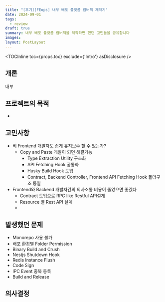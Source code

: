 ```yaml
---
title: "[후기][FEops] 내부 배포 플랫폼 럼버잭 제작기"
date: 2024-09-01
tags:
  - review
draft: true
summary: 내부 배포 플랫폼 럼버잭을 제작하면 했던 고민들을 공유합니다
images: 
layout: PostLayout
---
```


<TOCInline toc={props.toc} exclude={'Intro'} asDisclosure />

## 개론

내부 

## 프로젝트의 목적

* 

## 고민사항

- 비 Frontend 개발자도 쉽게 유지보수 할 수 있는가?
	- Copy and Paste 개발이 되면 해결가능
		- Type Extraction Utility 구조화
		- API Fetching Hook 공통화
		- Husky Build Hook 도입
		- Contract, Backend Controller, Frontend API Fetching Hook 폴더구조 통일
- Frontend와 Backend 개발자간의 의사소통 비용이 줄었으면 좋겠다
	- Contract 도입으로 RPC like Restful API설계
	- Resource 별 Rest API 설계
	- 

## 발생했던 문제

* Monorepo 사용 불가
* 배포 환경별 Folder Permission 
* Binary Build and Crush
* Nestjs Shutdown Hook
* Redis Instance Flush
* Code Sign
* IPC Event 중복 등록
* Build and Release

## 의사결정




